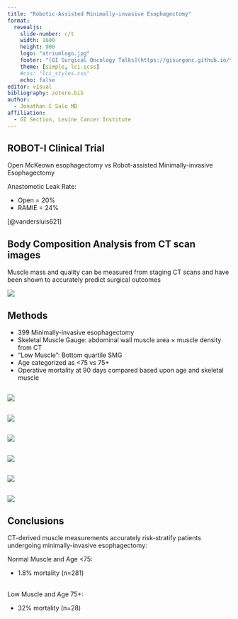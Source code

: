 ```yaml
---
title: "Robotic-Assisted Minimally-invasive Esophagectomy"
format: 
  revealjs:
    slide-number: c/t
    width: 1600
    height: 900
    logo: "atriumlogo.jpg"
    footer: "[GI Surgical Oncology Talks](https://gisurgonc.github.io/talks/)"
    theme: [simple, lci.scss]
    #css: "lci_styles.css" 
    echo: false
editor: visual
bibliography: zotero.bib
author:
  - Jonathan C Salo MD
affiliation:
  - GI Section, Levine Cancer Institute
---
```


## ROBOT-I Clinical Trial

Open McKeown esophagectomy 
vs
Robot-assisted Minimally-invasive Esophagectomy

Anastomotic Leak Rate:

- Open = 20%
- RAMIE = 24%

::: aside
 [@vandersluis621]
:::







## Body Composition Analysis from CT scan images

Muscle mass and quality can be measured from staging CT scans and have been shown to accurately predict surgical outcomes

![](images/bc_44_80.png)

## Methods

-   399 Minimally-invasive esophagectomy
-   Skeletal Muscle Gauge: abdominal wall muscle area × muscle density from CT
-   “Low Muscle”: Bottom quartile SMG
-   Age categorized as \<75 vs 75+
-   Operative mortality at 90 days compared based upon age and skeletal muscle

## 

![](images/Eso_BC/mosaic_1221cmc.png)

## 

![](images/Eso_BC/mosaic1a_1221cmc.png)

## 

![](images/Eso_BC/mosaic2_1221cmc.png)

## 

![](images/Eso_BC/mosaic3a_1221cmc.png)

## 

![](images/Eso_BC/mosaic4_1221cmc.png)

## 

![](images/Eso_BC/scatterplot1221_cmc.png)

## Conclusions

CT-derived muscle measurements accurately risk-stratify patients undergoing minimally-invasive esophagectomy:\

Normal Muscle and Age \<75:

-   1.8% mortality (n=281)\

\
Low Muscle and Age 75+:

-   32% mortality (n=28)
